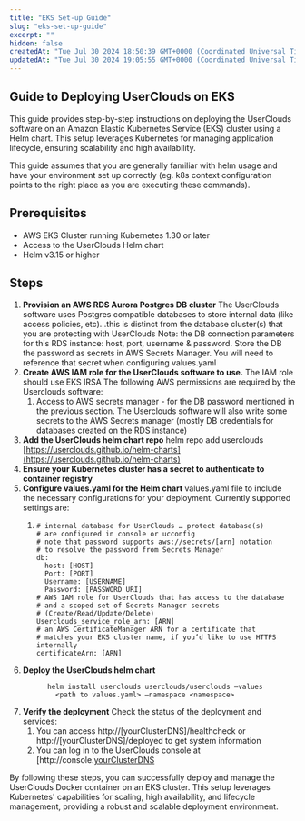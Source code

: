 ```yaml
---
title: "EKS Set-up Guide"
slug: "eks-set-up-guide"
excerpt: ""
hidden: false
createdAt: "Tue Jul 30 2024 18:50:39 GMT+0000 (Coordinated Universal Time)"
updatedAt: "Tue Jul 30 2024 19:05:55 GMT+0000 (Coordinated Universal Time)"
---
```


## Guide to Deploying UserClouds on EKS

This guide provides step-by-step instructions on deploying the UserClouds software on an Amazon Elastic Kubernetes Service (EKS) cluster using a Helm chart. This setup leverages Kubernetes for managing application lifecycle, ensuring scalability and high availability.

This guide assumes that you are generally familiar with helm usage and have your environment set up correctly (eg. k8s context configuration points to the right place as you are executing these commands).

## Prerequisites

- AWS EKS Cluster running Kubernetes 1.30 or later
- Access to the UserClouds Helm chart
- Helm v3.15 or higher

## Steps

1. **Provision an AWS RDS Aurora Postgres DB cluster**
   The UserClouds software uses Postgres compatible databases to store internal data (like access policies, etc)...this is distinct from the database cluster(s) that you are protecting with UserClouds
   Note: the DB connection parameters for this RDS instance: host, port, username & password. Store the DB the password as secrets in AWS Secrets Manager. You will need to reference that secret when configuring values.yaml
2. **Create AWS IAM role for the UserClouds software to use.**
   The IAM role should use EKS IRSA
   The following AWS permissions are required by the Userclouds software:
    1. Access to AWS secrets manager - for the DB password mentioned in the previous section. The Userclouds software will also write some secrets to the AWS Secrets manager (mostly DB credentials for databases created on the RDS instance)
3. **Add the UserClouds helm chart repo**
   helm repo add userclouds [https://userclouds.github.io/helm-charts](https://userclouds.github.io/helm-charts)
4. **Ensure your Kubernetes cluster has a secret to authenticate to container registry**
5. **Configure values.yaml for the Helm chart**
   values.yaml file to include the necessary configurations for your deployment.
   Currently supported settings are:
    1. ```
       # internal database for UserClouds … protect database(s)
       # are configured in console or ucconfig
       # note that password supports aws://secrets/[arn] notation
       # to resolve the password from Secrets Manager
       db:
         host: [HOST]
         Port: [PORT]
         Username: [USERNAME]
         Password: [PASSWORD URI]
       # AWS IAM role for UserClouds that has access to the database
       # and a scoped set of Secrets Manager secrets
       # (Create/Read/Update/Delete)
       Userclouds_service_role_arn: [ARN]
       # an AWS CertificateManager ARN for a certificate that
       # matches your EKS cluster name, if you’d like to use HTTPS internally
       certificateArn: [ARN]
       ```
6. **Deploy the UserClouds helm chart**
    ```
          helm install userclouds userclouds/userclouds –values
          	<path to values.yaml> –namespace <namespace>
    ```
7. **Verify the deployment**
   Check the status of the deployment and services:
    1. You can access http\://[yourClusterDNS]/healthcheck or http\://[yourClusterDNS]/deployed to get system information
    2. You can log in to the UserClouds console at [http://console.[yourClusterDNS](http://console.[yourClusterDNS])

By following these steps, you can successfully deploy and manage the UserClouds Docker container on an EKS cluster. This setup leverages Kubernetes' capabilities for scaling, high availability, and lifecycle management, providing a robust and scalable deployment environment.
